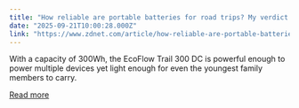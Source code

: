 ```yaml
---
title: "How reliable are portable batteries for road trips? My verdict after testing with 3 kids"
date: "2025-09-21T10:00:28.000Z"
link: "https://www.zdnet.com/article/how-reliable-are-portable-batteries-for-road-trips-my-verdict-after-testing-with-3-kids/"
---
```


With a capacity of 300Wh, the EcoFlow Trail 300 DC is powerful enough to power multiple devices yet light enough for even the youngest family members to carry.

[Read more](https://www.zdnet.com/article/how-reliable-are-portable-batteries-for-road-trips-my-verdict-after-testing-with-3-kids/)
